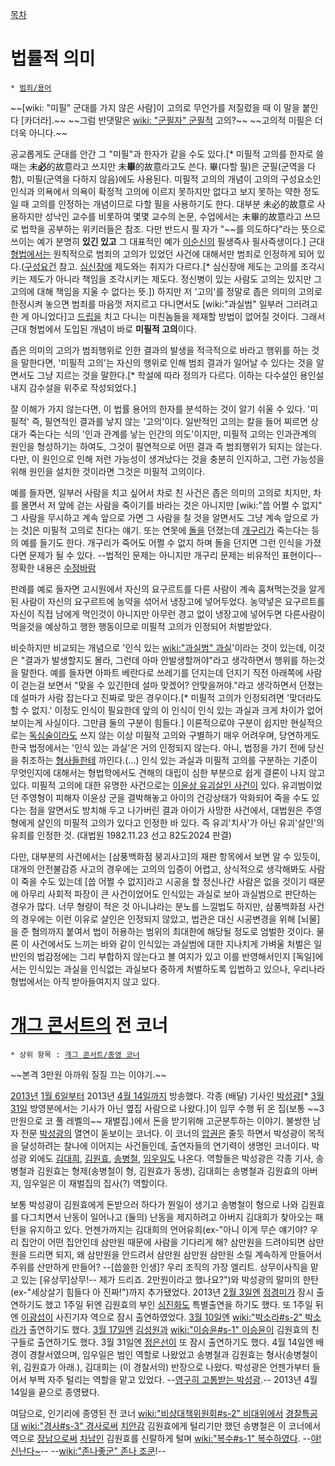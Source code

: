 [[목차]]
= 법률적 의미 =
 * [[범죄/용어]]

~~[wiki: "미필" 군대를 가지 않은 사람]이 고의로 무언가를 저질렀을 때 이 말을 붙인다 [카더라].~~ ~~그럼 반댓말은 [[wiki: "군필자" 군필]]적 고의?~~
~~고의적 미필은 더더욱 아니다.~~

공교롭게도 군대를 안간 그 "미필"과 한자가 같을 수도 있다.[* 미필적 고의를 한자로 쓸 때는 未'''必'''的故意라고 쓰지만 未'''畢'''的故意라고도 쓴다. 畢(다할 필)은 군필(군역을 다함), 미필(군역을 다하지 않음)에도 사용된다. 미필적 고의의 개념이 고의의 구성요소인 인식과 의욕에서 의욕이 확정적 고의에 이르지 못하지만 없다고 보지 못하는 약한 정도일 때 고의를 인정하는 개념이므로 다할 필을 사용하기도 한다. 대부분 未必的故意로 사용하지만 성낙인 교수를 비롯하여 몇몇 교수의 논문, 수업에서는 未畢的故意라고 쓰므로 법학을 공부하는 위키러들은 참조. 다만 반드시 필 자가 "~~를 의도하다"라는 뜻으로 쓰이는 예가 분명히 '''있긴 있고''' 그 대표적인 예가 [[이순신]]의 필생즉사 필사즉생이다.] 근대 [[형법]]에서는 원칙적으로 범죄의 고의가 있었던 사건에 대해서만 범죄로 인정하게 되어 있다.([[구성요건]] 참고. [[심신장애]] 제도와는 취지가 다르다.[* 심신장애 제도는 고의를 조각시키는 제도가 아니라 책임을 조각시키는 제도다. 정신병이 있는 사람도 고의는 있지만 그 고의에 대해 책임을 지울 수 없다는 뜻.]) 하지만 저 '고의'를 정말로 좁은 의미의 고의로 한정시켜 놓으면 범죄를 마음껏 저지르고 다니면서도 [wiki:"과실범" 일부러 그러려고 한 게 아니었다]고 [[드립]]을 치고 다니는 미친놈들을 제재할 방법이 없어질 것이다. 그래서 근대 형법에서 도입된 개념이 바로 '''미필적 고의'''이다.

좁은 의미의 고의가 범죄행위로 인한 결과의 발생을 적극적으로 바라고 행위를 하는 것을 말한다면, '미필적 고의'는 자신의 행위로 인해 범죄 결과가 일어날 수 있다는 것을 알면서도 그냥 지르는 것을 말한다.[* 학설에 따라 정의가 다르다. 이하는 다수설인 용인설 내지 감수설을 위주로 작성되었다.]

잘 이해가 가지 않는다면, 이 법률 용어의 한자를 분석하는 것이 알기 쉬울 수 있다. '미필적' 즉, 필연적인 결과를 낳지 않는 '고의'이다. 일반적인 고의는 칼을 들어 찌르면 상대가 죽는다는 식의 '인과 관계를 낳는 인간의 의도'이지만, 미필적 고의는 인과관계의 원인을 형성하기는 하여도, 그것이 필연적으로 어떤 결과 즉 범죄행위가 되지는 않는다. 다만, 이 원인으로 인해 저런 가능성이 생겨났다는 것을 충분히 인지하고, 그런 가능성을 위해 원인을 설치한 것이라면 그것은 미필적 고의이다.

예를 들자면, 일부러 사람을 치고 싶어서 차로 친 사건은 좁은 의미의 고의로 치지만, 차를 몰면서 저 앞에 걷는 사람을 죽이기를 바라는 것은 아니지만 [wiki:"씁 어쩔 수 없지" 그 사람을 무시하고 계속 앞으로 가면 그 사람을 칠 것을 알면서도 그냥 계속 앞으로 가는 것]은 미필적 고의로 친다는 얘기. 또는 연못에 [[돌]]을 던졌는데 [[개구리]]가 죽는다는 등의 예를 들기도 한다. 개구리가 죽어도 어쩔 수 없지 하며 돌을 던지면 그런 인식을 가졌다면 문제가 될 수 있다. --법적인 문제는 아니지만 개구리 문제는 비유적인 표현이다-- 정확한 내용은 [[수정바람]]

판례를 예로 들자면 고시원에서 자신의 요구르트를 다른 사람이 계속 훔쳐먹는것을 알게된 사람이 자신의 요구르트에 농약을 섞어서 냉장고에 넣어두었다. 농약넣은 요구르트를 자신이 직접 남에게 먹인것이 아니지만 아무런 경고 없이 냉장고에 넣어두면 다른사람이 먹을것을 예상하고 행한 행동이므로 미필적 고의가 인정되어 처벌받았다.
 
비슷하지만 비교되는 개념으로 '인식 있는 [[wiki:"과실범" 과실]]'이라는 것이 있는데, 이것은 "결과가 발생할지도 몰라, 그런데 아마 안발생할꺼야"라고 생각하면서 행위를 하는것을 말한다. 예를 들자면 아파트 베란다로 쓰레기를 던지는데 던지기 직전 아래쪽에 사람이 걷는걸 보면서 "맞을 수 있긴한데 설마 맞겠어? 안맞을꺼야."라고 생각하면서 던졌는데 설마가 사람 잡는다고 진짜로 맞은 경우이다.[* 미필적 고의가 인정되려면 '맞더라도 할 수 없지.' 이정도 인식이 필요한데 앞의 이 인식이 인식 있는 과실과 크게 차이가 없어보이는게 사실이다. 그만큼 둘의 구분이 힘들다.] 이론적으로야 구분이 쉽지만 현실적으로는 [[독심술]]이라도 쓰지 않는 이상 미필적 고의와 구별하기 매우 어려우며, 당연하게도 한국 법정에서는 '인식 있는 과실'은 거의 인정되지 않는다. 아니, 법정을 가기 전에 당신을 취조하는 [[형사]]들한테 까인다.(...) 인식 있는 과실과 미필적 고의를 구분하는 기준이 무엇인지에 대해서는 형법학에서도 견해의 대립이 심한 부분으로 쉽게 결론이 나지 않고 있다. 미필적 고의에 대한 유명한 사건으로는 [[이윤상 유괴살인 사건]]이 있다. 유괴범이었던 주영형이 피해자 이윤상 군을 결박해놓고 아이의 건강상태가 악화되어 죽을 수도 있다는 점을 알면서도 방치해 두고 나가버린 결과 아이가 사망한 사건에서, 대법원은 주영형에게 살인의 미필적 고의가 있다고 인정한 바 있다. 즉 유괴'치사'가 아닌 유괴'살인'의 유죄를 인정한 것. (대법원 1982.11.23 선고 82도2024 판결)

다만, 대부분의 사건에서는 [삼풍백화점 붕괴사고]의 재판 항목에서 보면 알 수 있듯이, 대개의 안전불감증 사고의 경우에는 고의의 입증이 어렵고, 상식적으로 생각해봐도 사람이 죽을 수도 있는데 [씁 어쩔 수 없지]라고 시공을 할 정신나간 사람은 없을 것이기 때문에 아무리 사회적 파장이 큰 사건이었어도 인식있는 과실로 보아 과실범으로 판단하는 경우가 많다. 너무 형량이 적은 것 아니냐라는 분노를 느낄법도 하지만, 삼풍백화점 사건의 경우에는 이런 이유로 살인은 인정되지 않았고, 법관은 대신 시공변경을 위해 [뇌물]을 준 혐의까지 붙여서 법이 허용하는 범위의 최대한에 해당될 정도로 엄벌한 것이다. 물론 이 사건에서도 느끼는 바와 같이 인식있는 과실범에 대한 지나치게 가벼울 처벌은 일반인의 법감정에는 그리 부합하지 않는다고 볼 여지가 있고 이를 반영해서인지 [독일]에서는 인식있는 과실을 인식없는 과실보다 중하게 처벌하도록 입법하고 있으나, 우리나라 형법에서는 아직 받아들여지지 않고 있다.
= [[개그 콘서트]]의 전 코너 =
 * 상위 항목 : [[개그 콘서트/종영 코너]]
~~본격 3만원 아까워 질질 끄는 이야기.~~

[[2013년]] [[1월 6일]]부터 2013년 [[4월 14일]]까지 방송했다. 각종 (배달) 기사인 [[박성광]][* [[3월 31일]] 방영분에서는 기사가 아닌 옆집 사람으로 나왔다.]이 임무 수행 뒤 온 집(보통 ~~3만원으로 코 풀 레벨의~~ 재벌집.)에서 돈을 받기위해 고군분투하는 이야기. 불쌍한 남자 전문 [[박성광]]의 열연이 돋보이는 코너다. 이 코너의 [[압권]]은 줄듯 하면서 박성광이 목적을 달성하려는 찰나에 이어지는 사건들인데, 출연자들의 연기력이 생명인 코너이다. 박성광 외에도 [[김대희]], [[김원효]], [[송병철]], [[임우일]]도 나온다. 역할들은 박성광은 각종 기사, 송병철과 김원효는 형제(송병철이 형, 김원효가 동생), 김대희는 송병철과 김원효의 아버지, 임우일은 이 재벌집의 집사(?) 역할이다.

보통 박성광이 김원효에게 돈받으러 하다가 뭔일이 생기고 송병철이 형으로 나와 김원효를 다그치면서 난동이 일어나고 (둘의) 난동을 제지하려고 아버지 김대희가 찾아오는 패턴을 유지하고 있다. 언젠가까지는 김대희의 언어유희(ex-"아니 이게 무슨 얘기야? 우리 집안이 어떤 집안인데 삼만원 때문에 사람을 기다리게 해? 삼만원을 드려야되면 삼만원을 드리면 되지, 왜 삼만원을 안드려서 삼만원 삼만원 삼만원 소릴 계속하게 만들어서 주위를 산만하게 만들어? --[씁쓸한 인생]? 우리 조직의 가장 엘리트. 상무이사직을 맡고 있는 [유상무]상무!-- 제가 드리죠. 2만원이라고 했나요?")와 박성광의 말미의 한탄(ex-"세상살기 힘들다 아 진짜!")까지 추가됐었다. 2013년 [[2월 3일]]엔 [[정경미]]가 잠시 출연하기도 했고 1주일 뒤엔 김원효의 부인 [[심진화]]도 특별출연을 하기도 했다. 또 1주일 뒤엔 [[이광섭]]이 사진기자 역으로 잠시 출연하였었다. [[3월 10일]]엔 [[wiki:"박소라#s-2" 박소라]]가 출연하기도 했다. [[3월 17일]]엔 [[김성원]]과 [[wiki:"이승윤#s-1" 이승윤]]이 김원효의 친구들로 출연하기도 했다. 3월 31일엔 [[정은선]]이 또 잠시 출연하기도 했다. 4월 14일엔 배경이 경찰서였으며, 임우일은 범인 역할로 나왔었고 송병철과 김원효는 형사(송병철이 위, 김원효가 아래.), 김대희는 (이 경찰서의) 반장으로 나왔다. 박성광은 언젠가부터 들어서 부쩍 자주 털리는 역할을 맡고 있었다. --[[영고라인|영구히 고통받는 박성광]].-- 2013년 4월 14일을 끝으로 종영됐다.

여담으로, 인기리에 종영된 전 코너 [[wiki:"비상대책위원회#s-2" 비대위]]에서 [[경찰특공대]] [[wiki:"경사#s-3" 경사]]로써 [[치안감]] 김원효에게 털리기만 했던 송병철은 이 코너에서 역으로 [[장남]]으로써 [[차남]]인 김원효를 신랄하게 털며 [[wiki:"복수#s-1" 복수]]하였다. --[[야! 신난다~]]-- --[[wiki:"존나좋군" 존나 조쿤]]!--
